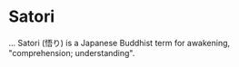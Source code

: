 # Satori

...
Satori (悟り) is a Japanese Buddhist term for awakening, "comprehension; understanding".
